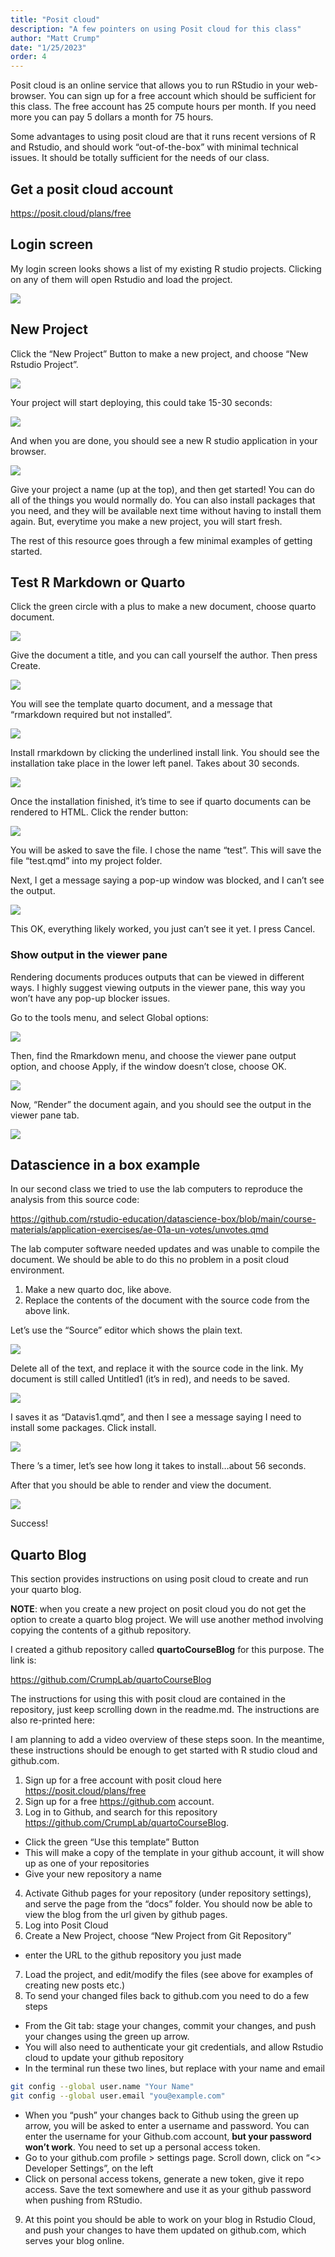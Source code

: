 ```yaml
---
title: "Posit cloud"
description: "A few pointers on using Posit cloud for this class"
author: "Matt Crump"
date: "1/25/2023"
order: 4
---
```


Posit cloud is an online service that allows you to run RStudio in your web-browser. You can sign up for a free account which should be sufficient for this class. The free account has 25 compute hours per month. If you need more you can pay 5 dollars a month for 75 hours.

Some advantages to using posit cloud are that it runs recent versions of R and Rstudio, and should work "out-of-the-box" with minimal technical issues. It should be totally sufficient for the needs of our class.

## Get a posit cloud account

<https://posit.cloud/plans/free>

## Login screen

My login screen looks shows a list of my existing R studio projects. Clicking on any of them will open Rstudio and load the project.

![](images/Screenshot%202023-02-01%20at%208.53.18%20AM.png)

## New Project

Click the "New Project" Button to make a new project, and choose "New Rstudio Project".

![](images/Screenshot%202023-02-01%20at%208.56.16%20AM.png)

Your project will start deploying, this could take 15-30 seconds:

![](images/Screenshot%202023-02-01%20at%208.56.39%20AM.png)

And when you are done, you should see a new R studio application in your browser.

![](images/Screenshot%202023-02-01%20at%208.58.10%20AM.png)

Give your project a name (up at the top), and then get started! You can do all of the things you would normally do. You can also install packages that you need, and they will be available next time without having to install them again. But, everytime you make a new project, you will start fresh.

The rest of this resource goes through a few minimal examples of getting started.

## Test R Markdown or Quarto

Click the green circle with a plus to make a new document, choose quarto document.

![](images/Screenshot%202023-02-01%20at%209.00.59%20AM.png)

Give the document a title, and you can call yourself the author. Then press Create.

![](images/Screenshot%202023-02-01%20at%209.01.57%20AM.png)

You will see the template quarto document, and a message that "rmarkdown required but not installed".

![](images/Screenshot%202023-02-01%20at%209.02.49%20AM.png)

Install rmarkdown by clicking the underlined install link. You should see the installation take place in the lower left panel. Takes about 30 seconds.

![](images/Screenshot%202023-02-01%20at%209.04.09%20AM.png)

Once the installation finished, it's time to see if quarto documents can be rendered to HTML. Click the render button:

![](images/Screenshot%202023-02-01%20at%209.05.43%20AM.png)

You will be asked to save the file. I chose the name "test". This will save the file "test.qmd" into my project folder.

Next, I get a message saying a pop-up window was blocked, and I can't see the output.

![](images/Screenshot%202023-02-01%20at%209.07.05%20AM.png)

This OK, everything likely worked, you just can't see it yet. I press Cancel.

### Show output in the viewer pane

Rendering documents produces outputs that can be viewed in different ways. I highly suggest viewing outputs in the viewer pane, this way you won't have any pop-up blocker issues.

Go to the tools menu, and select Global options:

![](images/Screenshot%202023-02-01%20at%209.12.02%20AM.png)

Then, find the Rmarkdown menu, and choose the viewer pane output option, and choose Apply, if the window doesn't close, choose OK.

![](images/Screenshot%202023-02-01%20at%209.12.11%20AM.png)

Now, "Render" the document again, and you should see the output in the viewer pane tab.

![](images/Screenshot%202023-02-01%20at%209.14.05%20AM.png)

## Datascience in a box example

In our second class we tried to use the lab computers to reproduce the analysis from this source code:

<https://github.com/rstudio-education/datascience-box/blob/main/course-materials/application-exercises/ae-01a-un-votes/unvotes.qmd>

The lab computer software needed updates and was unable to compile the document. We should be able to do this no problem in a posit cloud environment.

1.  Make a new quarto doc, like above.
2.  Replace the contents of the document with the source code from the above link.

Let's use the "Source" editor which shows the plain text.

![](images/Screenshot%202023-02-01%20at%209.20.55%20AM.png)

Delete all of the text, and replace it with the source code in the link. My document is still called Untitled1 (it's in red), and needs to be saved.

![](images/Screenshot%202023-02-01%20at%209.26.24%20AM.png)

I saves it as "Datavis1.qmd", and then I see a message saying I need to install some packages. Click install.

![](images/Screenshot%202023-02-01%20at%209.28.44%20AM.png)

There 's a timer, let's see how long it takes to install...about 56 seconds.

After that you should be able to render and view the document.

![](images/Screenshot%202023-02-01%20at%209.30.45%20AM.png)

Success!

## Quarto Blog

This section provides instructions on using posit cloud to create and run your quarto blog.

**NOTE**: when you create a new project on posit cloud you do not get the option to create a quarto blog project. We will use another method involving copying the contents of a github repository.

I created a github repository called **quartoCourseBlog** for this purpose. The link is:

<https://github.com/CrumpLab/quartoCourseBlog>

The instructions for using this with posit cloud are contained in the repository, just keep scrolling down in the readme.md. The instructions are also re-printed here:

I am planning to add a video overview of these steps soon. In the meantime, these instructions should be enough to get started with R studio cloud and github.com.

1.  Sign up for a free account with posit cloud here <https://posit.cloud/plans/free>
2.  Sign up for a free <https://github.com> account.
3.  Log in to Github, and search for this repository <https://github.com/CrumpLab/quartoCourseBlog>.

-   Click the green "Use this template" Button
-   This will make a copy of the template in your github account, it will show up as one of your repositories
-   Give your new repository a name

4.  Activate Github pages for your repository (under repository settings), and serve the page from the "docs" folder. You should now be able to view the blog from the url given by github pages.
5.  Log into Posit Cloud
6.  Create a New Project, choose "New Project from Git Repository"

-   enter the URL to the github repository you just made

7.  Load the project, and edit/modify the files (see above for examples of creating new posts etc.)
8.  To send your changed files back to github.com you need to do a few steps

-   From the Git tab: stage your changes, commit your changes, and push your changes using the green up arrow.
-   You will also need to authenticate your git credentials, and allow Rstudio cloud to update your github repository
-   In the terminal run these two lines, but replace with your name and email

``` bash
git config --global user.name "Your Name"
git config --global user.email "you@example.com"
```

-   When you "push" your changes back to Github using the green up arrow, you will be asked to enter a username and password. You can enter the username for your Github.com account, **but your password won't work**. You need to set up a personal access token.
-   Go to your github.com profile \> settings page. Scroll down, click on "\<\> Developer Settings", on the left
-   Click on personal access tokens, generate a new token, give it repo access. Save the text somewhere and use it as your github password when pushing from RStudio.

9.  At this point you should be able to work on your blog in Rstudio Cloud, and push your changes to have them updated on github.com, which serves your blog online.
